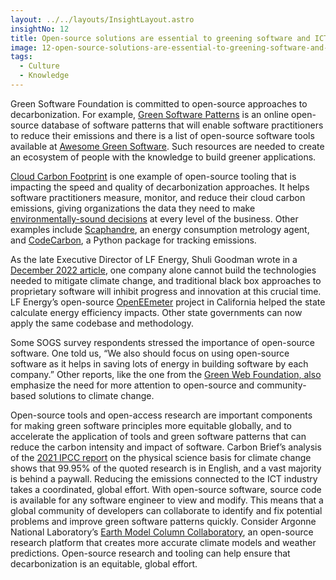 ```yaml
---
layout: ../../layouts/InsightLayout.astro
insightNo: 12
title: Open-source solutions are essential to greening software and ICT
image: 12-open-source-solutions-are-essential-to-greening-software-and-ICT.png
tags:
  - Culture
  - Knowledge
---
```


Green Software Foundation is committed to open-source approaches to decarbonization. For example, [Green Software Patterns](https://patterns.greensoftware.foundation/) is an online open-source database of software patterns that will enable software practitioners to reduce their emissions and there is a list of open-source software tools available at [Awesome Green Software](https://github.com/Green-Software-Foundation/awesome-green-software). Such resources are needed to create an ecosystem of people with the knowledge to build greener applications.

[Cloud Carbon Footprint](https://www.cloudcarbonfootprint.org/) is one example of open-source tooling that is impacting the speed and quality of decarbonization approaches. It helps software practitioners measure, monitor, and reduce their cloud carbon emissions, giving organizations the data they need to make [environmentally-sound decisions](https://www.forbes.com/sites/adrianbridgwater/2023/02/22/greenops-carbon-footprint-treads-closer-to-cloud-developer-efficiency/?sh=1ff941a92982) at every level of the business. Other examples include [Scaphandre](https://github.com/hubblo-org/scaphandre), an energy consumption metrology agent, and [CodeCarbon](https://github.com/mlco2/codecarbon), a Python package for tracking emissions.

As the late Executive Director of LF Energy, Shuli Goodman wrote in a [December 2022 article](https://www.informationweek.com/sustainability/how-open-source-can-help-with-climate-goals), one company alone cannot build the technologies needed to mitigate climate change, and traditional black box approaches to proprietary software will inhibit progress and innovation at this crucial time. LF Energy’s open-source [OpenEEmeter](https://www.lfenergy.org/projects/openeemeter/) project in California helped the state calculate energy efficiency impacts. Other state governments can now apply the same codebase and methodology.

Some SOGS survey respondents stressed the importance of open-source software. One told us, “We also should focus on using open-source software as it helps in saving lots of energy in building software by each company.” Other reports, like the one from the [Green Web Foundation, also](https://www.thegreenwebfoundation.org/news/community-tech-meets-digital-sustainability/) emphasize the need for more attention to open-source and community-based solutions to climate change.

Open-source tools and open-access research are important components for making green software principles more equitable globally, and to accelerate the application of tools and green software patterns that can reduce the carbon intensity and impact of software. Carbon Brief’s analysis of the [2021 IPCC report](https://www.ipcc.ch/report/ar6/wg1/) on the physical science basis for climate change shows that 99.95% of the quoted research is in English, and a vast majority is behind a paywall. Reducing the emissions connected to the ICT industry takes a coordinated, global effort. With open-source software, source code is available for any software engineer to view and modify. This means that a global community of developers can collaborate to identify and fix potential problems and improve green software patterns quickly. Consider Argonne National Laboratory’s [Earth Model Column Collaboratory](https://www.anl.gov/article/new-tool-helps-researchers-investigate-clouds-rain-and-climate-change), an open-source research platform that creates more accurate climate models and weather predictions. Open-source research and tooling can help ensure that decarbonization is an equitable, global effort.